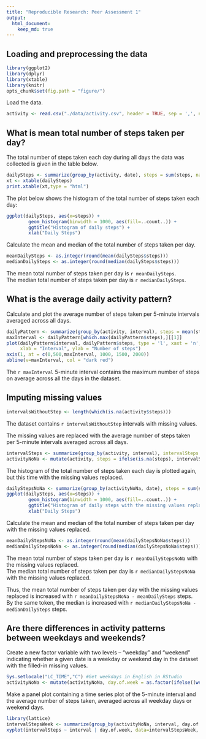 ```yaml
---
title: "Reproducible Research: Peer Assessment 1"
output: 
  html_document:
    keep_md: true
---
```



## Loading and preprocessing the data
```r
library(ggplot2)
library(dplyr)
library(xtable)
library(knitr)
opts_chunk$set(fig.path = "figure/")
```
Load the data.
```r
activity <- read.csv("./data/activity.csv", header = TRUE, sep = ',', na.strings = 'NA')
```


## What is mean total number of steps taken per day?
The total number of steps taken each day during all days the data was collected is given in the table below.
```r
dailySteps <- summarize(group_by(activity, date), steps = sum(steps, na.rm = TRUE))
xt <- xtable(dailySteps)
print.xtable(xt,type = "html")
````
The plot below shows the histogram of the total number of steps taken each day:  
```r
ggplot(dailySteps, aes(x=steps)) +
        geom_histogram(binwidth = 1000, aes(fill=..count..)) +
        ggtitle("Histogram of daily steps") +
        xlab("Daily Steps")
```
  
Calculate the mean and median of the total number of steps taken per day.
```r
meanDailySteps <- as.integer(round(mean(dailySteps$steps)))
medianDailySteps <- as.integer(round(median(dailySteps$steps)))
```
The mean total number of steps taken per day is `r meanDailySteps`.  
The median total number of steps taken per day is `r medianDailySteps`.


## What is the average daily activity pattern?
Calculate  and plot the average number of steps taken per 5-minute intervals averaged across all days.
```r
dailyPattern <- summarize(group_by(activity, interval), steps = mean(steps, na.rm = TRUE))
maxInterval <- dailyPattern[which.max(dailyPattern$steps),][[1]]
plot(dailyPattern$interval, dailyPattern$steps, type = 'l', xaxt = 'n',
     xlab = "Interval", ylab = "Number of steps")
axis(1, at = c(0,500,maxInterval, 1000, 1500, 2000))
abline(v=maxInterval, col = "dark red")
```
The `r maxInterval` 5-minute interval contains the maximum number of steps on average across all the days in the dataset.

## Imputing missing values
```r
intervalsWithoutStep <- length(which(is.na(activity$steps)))
```
The dataset contains `r intervalsWithoutStep` intervals with missing values.

The missing values are replaced with the average number of steps taken per 5-minute intervals averaged across all days.
```r
intervalSteps <- summarize(group_by(activity, interval), intervalSteps = floor(mean(steps, na.rm = TRUE)))
activityNoNa <- mutate(activity, steps = ifelse(is.na(steps), intervalSteps$intervalSteps, steps))
```
The histogram of the total number of steps taken each day is plotted again, but this time with the missing values replaced.
```r
dailyStepsNoNa <- summarize(group_by(activityNoNa, date), steps = sum(steps))
ggplot(dailySteps, aes(x=steps)) +
        geom_histogram(binwidth = 1000, aes(fill=..count..)) +
        ggtitle("Histogram of daily steps with the missing values replaced") +
        xlab("Daily Steps")
```
Calculate the mean and median of the total number of steps taken per day with the missing values replaced.
```r
meanDailyStepsNoNa <- as.integer(round(mean(dailyStepsNoNa$steps)))
medianDailyStepsNoNa <- as.integer(round(median(dailyStepsNoNa$steps)))
```
The mean total number of steps taken per day is `r meanDailyStepsNoNa` with the missing values replaced.  
The median total number of steps taken per day is `r medianDailyStepsNoNa` with the missing values replaced.

Thus, the mean total number of steps taken per day with the missing values replaced is increased with `r meanDailyStepsNoNa - meanDailySteps` steps. By the same token, the median is increased with `r medianDailyStepsNoNa - medianDailySteps` steps.

## Are there differences in activity patterns between weekdays and weekends?
Create a new factor variable with two levels – “weekday” and “weekend” indicating whether a given date is a weekday or weekend day in the dataset with the filled-in missing values.
```r
Sys.setlocale("LC_TIME","C") #Get weekdays in English in RStudio
activityNoNa <- mutate(activityNoNa, day.of.week = as.factor(ifelse((weekdays(as.Date(activity$date))) %in% c("Saturday", "Sunday"), "weekend", "weekday")))

```
Make a panel plot containing a time series plot of the 5-minute interval and the average number of steps taken, averaged across all weekday days or weekend days.
```r
library(lattice)
intervalStepsWeek <- summarize(group_by(activityNoNa, interval, day.of.week), intervalSteps = floor(mean(steps)))
xyplot(intervalSteps ~ interval | day.of.week, data=intervalStepsWeek, type = "l", col ="dark blue", ylab = "Number of steps", layout = c(1,2))
```

